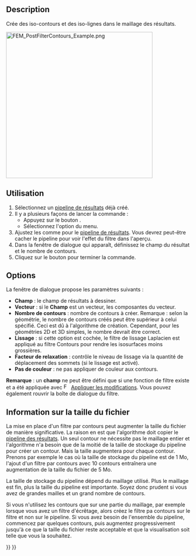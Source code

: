 <languages/>

{{Docnav/fr
|[[FEM_PostFilterClipRegion/fr|Filtre de découpe selon une fonction]]
|[[FEM_PostFilterGlyph/fr|Filtre par symboles]]
|[[FEM_Workbench/fr|Atelier FEM]]
|IconL=FEM_PostFilterClipRegion.svg
|IconR=FEM_PostFilterGlyph.svg
|IconC=Workbench_FEM.svg
}}

{{GuiCommand/fr
|Name=FEM PostFilterContours
|Name/fr=FEM Filtre par contours
|MenuLocation=Résultats → Filtre par contours
|Workbenches=[[FEM_Workbench/fr|FEM]]
|Version=0.21
|SeeAlso=[[FEM_PostPipelineFromResult/fr|FEM Pipeline de résultats]], [[FEM_PostCreateFunctions/fr|FEM Fonctions de filtrage]], [[FEM_tutorial/fr|FEM Tutoriel]]
}}

==Description==

Crée des iso-contours et des iso-lignes dans le maillage des résultats.

[[File:FEM_PostFilterContours_Example.png|400px]]
{{Caption|Iso-contours, décrivant la composante y de l'induction magnétique absolue dans et autour<br>d'un fil de cuivre traversé par un courant électrique à une fréquence de 100 kHz.<br>
Pour plus d'informations sur ce modèle, consultez la section 14 des [https://www.nic.funet.fi/index/elmer/doc/ElmerTutorials.pdf tutoriels d'Elmer].}}

<span id="Usage"></span>
==Utilisation==

# Sélectionnez un [[FEM_PostPipelineFromResult/fr|pipeline de résultats]] déjà créé.
# Il y a plusieurs façons de lancer la commande :
#* Appuyez sur le bouton {{Button|[[Image:FEM_PostFilterContours.svg|16px]] [[FEM_PostFilterContours/fr|Filtre par contours]]}}.
#* Sélectionnez l'option {{MenuCommand|Résultats → [[Image:FEM_PostFilterContours.svg|16px]] Filtre par contours}} du menu.
# Ajustez les {{MenuCommand|Options d'affichage des résultats}} comme pour le [[FEM_PostPipelineFromResult/fr|pipeline de résultats]]. Vous devrez peut-être cacher le pipeline pour voir l'effet du filtre dans l'aperçu.
# Dans la fenêtre de dialogue qui apparaît, définissez le champ du résultat et le nombre de contours.
# Cliquez sur le bouton {{Button|OK}} pour terminer la commande.

==Options==

La fenêtre de dialogue propose les paramètres suivants :

* '''Champ''' : le champ de résultats à dessiner.
* '''Vecteur''' : si le '''Champ''' est un vecteur, les composantes du vecteur.
* '''Nombre de contours''' : nombre de contours à créer. Remarque : selon la géométrie, le nombre de contours créés peut être supérieur à celui spécifié. Ceci est dû à l'algorithme de création. Cependant, pour les géométries 2D et 3D simples, le nombre devrait être correct.
* '''Lissage''' : si cette option est cochée, le filtre de lissage Laplacien est appliqué au filtre Contours pour rendre les isosurfaces moins grossières. {{Version/fr|1.1}}
* '''Facteur de relaxation''' : contrôle le niveau de lissage via la quantité de déplacement des sommets (si le lissage est activé). {{Version/fr|1.1}}
* '''Pas de couleur''' : ne pas appliquer de couleur aux contours.

'''Remarque''' : un '''champ''' ne peut être défini que si une fonction de filtre existe et a été appliquée avec [[Image:FEM_PostApplyChanges.svg|16px]] [[FEM_PostApplyChanges/fr|Appliquer les modifications]]. Vous pouvez également rouvrir la boîte de dialogue du filtre.

<span id="File_Size_Information"></span>
==Information sur la taille du fichier==

La mise en place d'un filtre par contours peut augmenter la taille du fichier de manière significative. La raison en est que l'algorithme doit copier le [[FEM_PostPipelineFromResult/fr|pipeline des résultats]]. Un seul contour ne nécessite pas le maillage entier et l'algorithme n'a besoin que de la moitié de la taille de stockage du pipeline pour créer un contour. Mais la taille augmentera pour chaque contour. Prenons par exemple le cas où la taille de stockage du pipeline est de 1 Mo, l'ajout d'un filtre par contours avec 10 contours entraînera une augmentation de la taille du fichier de 5 Mo.

La taille de stockage du pipeline dépend du maillage utilisé. Plus le maillage est fin, plus la taille du pipeline est importante. Soyez donc prudent si vous avez de grandes mailles et un grand nombre de contours.

Si vous n'utilisez les contours que sur une partie du maillage, par exemple lorsque vous avez un filtre d'écrêtage, alors créez le filtre pa contours sur le filtre et non sur le pipeline. Si vous avez besoin de l'ensemble du pipeline, commencez par quelques contours, puis augmentez progressivement jusqu'à ce que la taille du fichier reste acceptable et que la visualisation soit telle que vous la souhaitez.


{{Docnav/fr
|[[FEM_PostFilterClipRegion/fr|Filtre de découpe selon une fonction]]
|[[FEM_PostFilterGlyph/fr|Filtre par symboles]]
|[[FEM_Workbench/fr|Atelier FEM]]
|IconL=FEM_PostFilterClipRegion.svg
|IconR=FEM_PostFilterGlyph.svg
|IconC=Workbench_FEM.svg
}}

{{FEM Tools navi{{#translation:}}}}
{{Userdocnavi{{#translation:}}}}